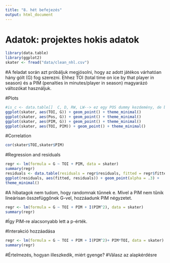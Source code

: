 ```yaml
---
title: "8. hét befejezés"
output: html_document
---
```

# Adatok: projektes hokis adatok
```R
library(data.table)
library(ggplot2)
skater <- fread("data/clean_nhl.csv")
```
#A feladat során azt próbáljuk megjósolni, hogy az adott játékos várhatóan hány gólt (G) fog szerezni. Ehhez TOI (total time on ice by that player in season) és a PIM (penalties in minutes/player in season) magyarázó változókat használjuk.

#Plots
```R


#is_c <- data.table[]  C, D, RW, LW--> ez egy POS dummy kezdemény, de belebonyolodtam, úgyhogy hagytam
ggplot(skater, aes(TOI, G)) + geom_point() + theme_minimal()
ggplot(skater, aes(Pos, G)) + geom_point() + theme_minimal()
ggplot(skater, aes(PIM, G)) + geom_point() + theme_minimal()
ggplot(skater, aes(TOI, PIM)) + geom_point() + theme_minimal()
```
#Correlation
```R
cor(skater$TOI,skater$PIM)
```
#Regression and residuals
```R
regr <- lm(formula = G ~ TOI + PIM, data = skater)
summary(regr)
residuals <- data.table(residuals = regr$residuals, fitted = regr$fitted)
ggplot(residuals, aes(fitted, residuals)) + geom_point(alpha = .3) +
theme_minimal()
```
#A hibatagok nem tudom, hogy randomnak tűnnek e. Mivel a PIM nem tűnik lineárisan összefüggőnek G-vel, hozzáadunk PIM négyzetet. 

```R
regr <- lm(formula = G ~ TOI + PIM + I(PIM^2), data = skater)
summary(regr)
```
#Így PIM-re alacsonyabb lett a p-érték. 

#Interakció hozzáadása
```R
regr <- lm(formula = G ~ TOI + PIM + I(PIM^2)+ PIM*TOI, data = skater)
summary(regr)
```
#Értelmezés, hogyan illeszkedik, miért gyenge? 
#Válasz az alapkérdésre
```R
```